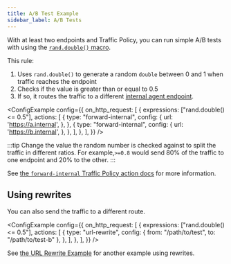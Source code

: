 ```yaml
---
title: A/B Test Example
sidebar_label: A/B Tests
---
```



With at least two endpoints and Traffic Policy, you can run simple A/B tests with using the [`rand.double()` macro](/docs/traffic-policy/macros/utility#randdouble--double).

This rule:

1. Uses `rand.double()` to generate a random `double` between 0 and 1 when traffic reaches the endpoint
1. Checks if the value is greater than or equal to 0.5
1. If so, it routes the traffic to a different [internal agent endpoint](/network-edge/internal-endpoints/).

<ConfigExample
	config={{
		on_http_request: [
			{
                expressions: ["rand.double() <= 0.5"],
				actions: [
					{
						type: "forward-internal",
						config: {
							url: 'https://a.internal',
						},
					},
					{
						type: "forward-internal",
						config: {
							url: 'https://b.internal',
						},
					},
				],
			},
		],
	}}
/>

:::tip
Change the value the random number is checked against to split the traffic in different ratios. For example,`>=0.8` would send 80% of the traffic to one endpoint and 20% to the other.
:::

See [the `forward-internal` Traffic Policy action docs](/traffic-policy/actions/forward-internal/) for more information.

## Using rewrites

You can also send the traffic to a different route.

<ConfigExample
	config={{
		on_http_request: [
			{
                expressions: ["rand.double() <= 0.5"],
				actions: [
					{
						type: "url-rewrite",
						config: {
							from: "/path/to/test",
                            to: "/path/to/test-b"
						},
					},
				],
			},
		],
	}}
/>

See [the URL Rewrite Example](/docs/traffic-policy/examples/url-rewrites) for another example using rewrites.